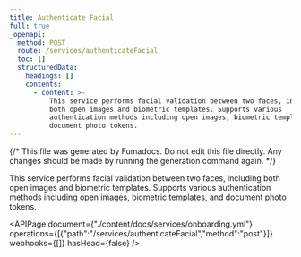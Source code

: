 ```yaml
---
title: Authenticate Facial
full: true
_openapi:
  method: POST
  route: /services/authenticateFacial
  toc: []
  structuredData:
    headings: []
    contents:
      - content: >-
          This service performs facial validation between two faces, including
          both open images and biometric templates. Supports various
          authentication methods including open images, biometric templates, and
          document photo tokens.
---
```


{/* This file was generated by Fumadocs. Do not edit this file directly. Any changes should be made by running the generation command again. */}

This service performs facial validation between two faces, including both open images and biometric templates. Supports various authentication methods including open images, biometric templates, and document photo tokens.

<APIPage document={"./content/docs/services/onboarding.yml"} operations={[{"path":"/services/authenticateFacial","method":"post"}]} webhooks={[]} hasHead={false} />